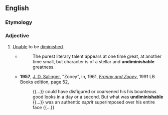 ==English==

===Etymology===
{{prefix|en|un|diminishable}}

===Adjective===
{{en-adj}}

# [[unable|Unable]] to be [[diminished]].
#* {{RQ:Emerson Essays}}
#*: The purest literary talent appears at one time great, at another time small, but character is of a stellar and '''undiminishable''' greatness.
#* '''1957''', [[w:J. D. Salinger|J. D. Salinger]], "Zooey", in, 1961, ''[[w:Franny and Zooey|Franny and Zooey]]'', 1991 LB Books edition, page 52,
#*: {{...}} could have disfigured or coarsened his his bounteous good looks in a day or a second. But what was '''undiminishable''' {{...}} was an authentic ''esprit'' superimposed over his entire face {{...}}
